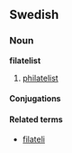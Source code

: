 ==Swedish==
===Noun===
'''filatelist'''
#[[philatelist]]

====Conjugations====
{{sv-noun|gender=Common|filatelist|filatelisten|filatelister|filatelisterna|filatelists|filatelistens|filatelisters|filatelisternas}}

====Related terms====
*[[filateli]]